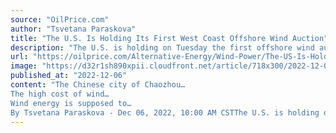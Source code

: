 ```yaml
---
source: "OilPrice.com"
author: "Tsvetana Paraskova"
title: "The U.S. Is Holding Its First West Coast Offshore Wind Auction"
description: "The U.S. is holding on Tuesday the first offshore wind auction on the West Coast by offering development rights in waters off California as part of the Biden Administration’s push for jumpstarting offshore wind generation in the United States.    The Bureau o…"
url: "https://oilprice.com/Alternative-Energy/Wind-Power/The-US-Is-Holding-Its-First-West-Coast-Offshore-Wind-Auction.html"
image: "https://d32r1sh890xpii.cloudfront.net/article/718x300/2022-12-06_um85xzvg3v.jpg"
published_at: "2022-12-06"
content: "The Chinese city of Chaozhou…
The high cost of wind…
Wind energy is supposed to…
By Tsvetana Paraskova - Dec 06, 2022, 10:00 AM CSTThe U.S. is holding on Tuesday the first offshore wind auction on… [+2109 chars]"
---
```


